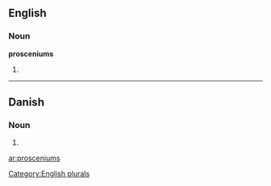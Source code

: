 ==English==

===Noun===
'''prosceniums'''

# {{plural of|[[proscenium]]}}

[[Category:English plurals]]

----

==Danish==

===Noun===
{{infl|da|noun form|g=c}}

# {{form of|genitive singular indefinite|proscenium|lang=Danish}}

[[ar:prosceniums]]